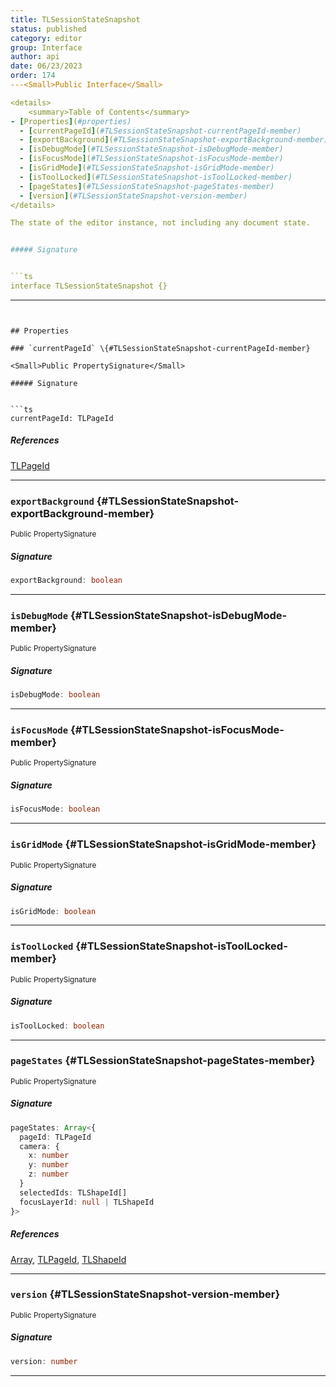 ```yaml
---
title: TLSessionStateSnapshot
status: published
category: editor
group: Interface
author: api
date: 06/23/2023
order: 174
---<Small>Public Interface</Small>

<details>
	<summary>Table of Contents</summary>
- [Properties](#properties)
  - [currentPageId](#TLSessionStateSnapshot-currentPageId-member)
  - [exportBackground](#TLSessionStateSnapshot-exportBackground-member)
  - [isDebugMode](#TLSessionStateSnapshot-isDebugMode-member)
  - [isFocusMode](#TLSessionStateSnapshot-isFocusMode-member)
  - [isGridMode](#TLSessionStateSnapshot-isGridMode-member)
  - [isToolLocked](#TLSessionStateSnapshot-isToolLocked-member)
  - [pageStates](#TLSessionStateSnapshot-pageStates-member)
  - [version](#TLSessionStateSnapshot-version-member)
</details>

The state of the editor instance, not including any document state.


##### Signature


```ts
interface TLSessionStateSnapshot {}
```

---
```


## Properties

### `currentPageId` \{#TLSessionStateSnapshot-currentPageId-member}

<Small>Public PropertySignature</Small>

##### Signature


```ts
currentPageId: TLPageId
```

##### References

[TLPageId](/gen/tlschema/TLPageId-type)

---

### `exportBackground` \{#TLSessionStateSnapshot-exportBackground-member}

<Small>Public PropertySignature</Small>

##### Signature


```ts
exportBackground: boolean
```

---

### `isDebugMode` \{#TLSessionStateSnapshot-isDebugMode-member}

<Small>Public PropertySignature</Small>

##### Signature


```ts
isDebugMode: boolean
```

---

### `isFocusMode` \{#TLSessionStateSnapshot-isFocusMode-member}

<Small>Public PropertySignature</Small>

##### Signature


```ts
isFocusMode: boolean
```

---

### `isGridMode` \{#TLSessionStateSnapshot-isGridMode-member}

<Small>Public PropertySignature</Small>

##### Signature


```ts
isGridMode: boolean
```

---

### `isToolLocked` \{#TLSessionStateSnapshot-isToolLocked-member}

<Small>Public PropertySignature</Small>

##### Signature


```ts
isToolLocked: boolean
```

---

### `pageStates` \{#TLSessionStateSnapshot-pageStates-member}

<Small>Public PropertySignature</Small>

##### Signature


```ts
pageStates: Array<{
  pageId: TLPageId
  camera: {
    x: number
    y: number
    z: number
  }
  selectedIds: TLShapeId[]
  focusLayerId: null | TLShapeId
}>
```

##### References

[Array](/gen/Array-interface), [TLPageId](/gen/tlschema/TLPageId-type), [TLShapeId](/gen/tlschema/TLShapeId-type)

---

### `version` \{#TLSessionStateSnapshot-version-member}

<Small>Public PropertySignature</Small>

##### Signature


```ts
version: number
```

---

